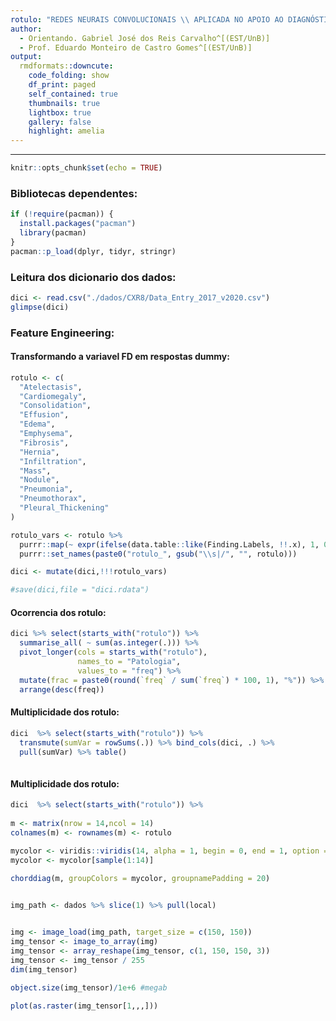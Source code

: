 ---
rotulo: "REDES NEURAIS CONVOLUCIONAIS \\ APLICADA NO APOIO AO DIAGNÓSTICO \n COM BASE EM RADIOGRAFIAS."
author:
  - Orientando. Gabriel José dos Reis Carvalho^[(EST/UnB)]
  - Prof. Eduardo Monteiro de Castro Gomes^[(EST/UnB)]
output:
  rmdformats::downcute:
    code_folding: show
    df_print: paged
    self_contained: true
    thumbnails: true
    lightbox: true
    gallery: false
    highlight: amelia
---

* * *
```{r setup, include=FALSE}
knitr::opts_chunk$set(echo = TRUE)
```



### Bibliotecas dependentes:
```{r}
if (!require(pacman)) {
  install.packages("pacman")
  library(pacman)
}
pacman::p_load(dplyr, tidyr, stringr)

```




### Leitura dos dicionario dos dados:
```{r}
dici <- read.csv("./dados/CXR8/Data_Entry_2017_v2020.csv")
glimpse(dici)
```

### Feature Engineering:
#### Transformando a variavel FD em respostas dummy:
```{r}
rotulo <- c(
  "Atelectasis",
  "Cardiomegaly",
  "Consolidation",
  "Effusion",
  "Edema",
  "Emphysema",
  "Fibrosis",
  "Hernia",
  "Infiltration",
  "Mass",
  "Nodule",
  "Pneumonia",
  "Pneumothorax",
  "Pleural_Thickening"
)

rotulo_vars <- rotulo %>% 
  purrr::map(~ expr(ifelse(data.table::like(Finding.Labels, !!.x), 1, 0))) %>%
  purrr::set_names(paste0("rotulo_", gsub("\\s|/", "", rotulo)))

dici <- mutate(dici,!!!rotulo_vars)

#save(dici,file = "dici.rdata")
```


#### Ocorrencia dos rotulo:
```{r}
dici %>% select(starts_with("rotulo")) %>%
  summarise_all( ~ sum(as.integer(.))) %>%
  pivot_longer(cols = starts_with("rotulo"),
               names_to = "Patologia",
               values_to = "freq") %>%
  mutate(frac = paste0(round(`freq` / sum(`freq`) * 100, 1), "%")) %>%
  arrange(desc(freq))


```



#### Multiplicidade dos rotulo:

```{r}
dici  %>% select(starts_with("rotulo")) %>%
  transmute(sumVar = rowSums(.)) %>% bind_cols(dici, .) %>%
  pull(sumVar) %>% table()
 
```

#### Multiplicidade dos rotulo:


```{r}

dici  %>% select(starts_with("rotulo")) %>%
  
m <- matrix(nrow = 14,ncol = 14)
colnames(m) <- rownames(m) <- rotulo

mycolor <- viridis::viridis(14, alpha = 1, begin = 0, end = 1, option = "D")
mycolor <- mycolor[sample(1:14)]

chorddiag(m, groupColors = mycolor, groupnamePadding = 20)
             
```


```{r}
img_path <- dados %>% slice(1) %>% pull(local)


img <- image_load(img_path, target_size = c(150, 150))
img_tensor <- image_to_array(img)
img_tensor <- array_reshape(img_tensor, c(1, 150, 150, 3))
img_tensor <- img_tensor / 255
dim(img_tensor)

object.size(img_tensor)/1e+6 #megab

plot(as.raster(img_tensor[1,,,]))
```

